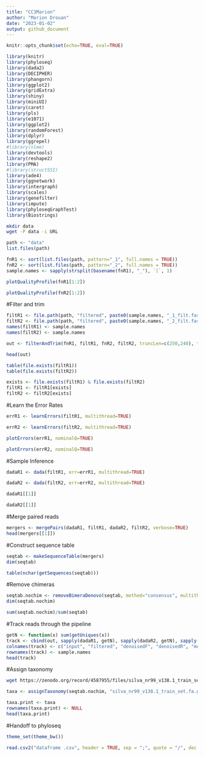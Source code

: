 ```yaml
---
title: "CC3Marion"
author: "Marion Drouan"
date: "2023-01-02"
output: github_document
---
```

```r
knitr::opts_chunk$set(echo=TRUE, eval=TRUE)
```

```r
library(knitr)
library(phyloseq)
library(dada2)
library(DECIPHER)
library(phangorn)
library(ggplot2)
library(gridExtra)
library(shiny)
library(miniUI)
library(caret)
library(pls)
library(e1071)
library(ggplot2)
library(randomForest)
library(dplyr)
library(ggrepel)
#library(nlme)
library(devtools)
library(reshape2)
library(PMA)
#library(structSSI)
library(ade4)
library(ggnetwork)
library(intergraph)
library(scales)
library(genefilter)
library(impute)
library(phyloseqGraphTest)
library(Biostrings)
```

```bash
mkdir data
wget -P data -i URL
```

```r
path <- "data"
list.files(path)
```

```r
fnR1 <- sort(list.files(path, pattern="_1", full.names = TRUE))
fnR2 <- sort(list.files(path, pattern="_2", full.names = TRUE))
sample.names <- sapply(strsplit(basename(fnR1), "_"), `[`, 1)
```

```r
plotQualityProfile(fnR1[1:2])
```

```r
plotQualityProfile(fnR2[1:2])
```

#Filter and trim

```r
filtR1 <- file.path(path, "filtered", paste0(sample.names, "_1_filt.fastq.gz"))
filtR2 <- file.path(path, "filtered", paste0(sample.names, "_2_filt.fastq.gz"))
names(filtR1) <- sample.names
names(filtR2) <- sample.names
```

```r
out <- filterAndTrim(fnR1, filtR1, fnR2, filtR2, truncLen=c(250,240), trimLeft=c(18,18), maxN=0, maxEE=c(2,2), truncQ=2, rm.phix=TRUE, compress=TRUE, multithread=TRUE)

head(out)
```

```r
table(file.exists(filtR1))
table(file.exists(filtR2))

exists <- file.exists(filtR1) & file.exists(filtR2)
filtR1 <- filtR1[exists]
filtR2 <- filtR2[exists]
```

#Learn the Error Rates

```r
errR1 <- learnErrors(filtR1, multithread=TRUE)

errR2 <- learnErrors(filtR2, multithread=TRUE)
```

```r
plotErrors(errR1, nominalQ=TRUE)
```

```r
plotErrors(errR2, nominalQ=TRUE)
```

#Sample Inference

```r
dadaR1 <- dada(filtR1, err=errR1, multithread=TRUE)
```

```r
dadaR2 <- dada(filtR2, err=errR2, multithread=TRUE)
```

```r
dadaR1[[1]]
```

```r
dadaR2[[1]]
```

#Merge paired reads

```r
mergers <- mergePairs(dadaR1, filtR1, dadaR2, filtR2, verbose=TRUE)
head(mergers[[1]])
```

#Construct sequence table

```r
seqtab <- makeSequenceTable(mergers)
dim(seqtab)
```

```r
table(nchar(getSequences(seqtab)))
```

#Remove chimeras

```r
seqtab.nochim <- removeBimeraDenovo(seqtab, method="consensus", multithread=TRUE, verbose=TRUE)
dim(seqtab.nochim)
```

```r
sum(seqtab.nochim)/sum(seqtab)
```

#Track reads through the pipeline

```r
getN <- function(x) sum(getUniques(x))
track <- cbind(out, sapply(dadaR1, getN), sapply(dadaR2, getN), sapply(mergers, getN), rowSums(seqtab.nochim))
colnames(track) <- c("input", "filtered", "denoisedF", "denoisedR", "merged", "nonchim")
rownames(track) <- sample.names
head(track)
```

#Assign taxonomy

```bash
wget https://zenodo.org/record/4587955/files/silva_nr99_v138.1_train_set.fa.gz?download=1
```

```r
taxa <- assignTaxonomy(seqtab.nochim, "silva_nr99_v138.1_train_set.fa.gz?download=1", multithread=TRUE)
```

```r
taxa.print <- taxa 
rownames(taxa.print) <- NULL
head(taxa.print)
```

#Handoff to phyloseq

```r
theme_set(theme_bw())
```

```r
read.csv2("dataframe .csv", header = TRUE, sep = ";", quote = "/", dec = ",", fill = TRUE, comment.char = "")
```
